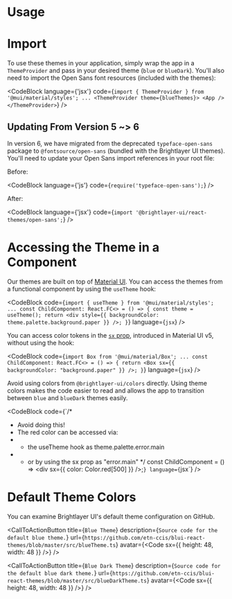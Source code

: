 
# Usage

# Import

To use these themes in your application, simply wrap the app in a `ThemeProvider` and pass in your desired theme (`blue` or `blueDark`). You'll also need to import the Open Sans font resources (included with the themes):

<CodeBlock
    language={'jsx'}
    code={`import { ThemeProvider } from '@mui/material/styles';
...
<ThemeProvider theme={blueThemes}>
    <App />
</ThemeProvider>`}
/>

## Updating From Version 5 ~> 6

In version 6, we have migrated from the deprecated `typeface-open-sans` package to `@fontsource/open-sans` (bundled with the Brightlayer UI themes). You'll need to update your Open Sans import references in your root file:

Before:

<CodeBlock language={'js'} code={`require('typeface-open-sans');`} />

After:

<CodeBlock language={'jsx'} code={`import '@brightlayer-ui/react-themes/open-sans';`} />

# Accessing the Theme in a Component

Our themes are built on top of [Material UI](https://mui.com/material-ui/customization/theming/). You can access the themes from a functional component by using the `useTheme` hook:

<CodeBlock
    code={`import { useTheme } from '@mui/material/styles';
...
const ChildComponent: React.FC<> = () => {
    const theme = useTheme();
    return <div style={{ backgroundColor: theme.palette.background.paper }} />;
}`}
    language={`jsx`}
/>

You can access color tokens in the [`sx` prop](https://mui.com/system/getting-started/the-sx-prop/), introduced in Material UI v5, without using the hook:

<CodeBlock
    code={`import Box from '@mui/material/Box';
...
const ChildComponent: React.FC<> = () => {
    return <Box sx={{ backgroundColor: "background.paper" }} />;
}`}
    language={`jsx`}
/>

Avoid using colors from `@brightlayer-ui/colors` directly. Using theme colors makes the code easier to read and allows the app to transition between `blue` and `blueDark` themes easily.

<CodeBlock
    code={`/* 
 * Avoid doing this! 
 * The red color can be accessed via: 
 * * the useTheme hook as theme.palette.error.main
 * * or by using the sx prop as "error.main"
 */
const ChildComponent = () => <div sx={{ color: Color.red[500] }} />;`}
    language={`jsx`}
/>

# Default Theme Colors

You can examine Brightlayer UI's default theme configuration on GitHub.

<CallToActionButton
    title={`Blue Theme`}
    description={`Source code for the default blue theme.`}
    url={`https://github.com/etn-ccis/blui-react-themes/blob/master/src/blueTheme.ts`}
    avatar={<Code sx={{ height: 48, width: 48 }} />}
/>

<CallToActionButton
    title={`Blue Dark Theme`}
    description={`Source code for the default blue dark theme.`}
    url={`https://github.com/etn-ccis/blui-react-themes/blob/master/src/blueDarkTheme.ts`}
    avatar={<Code sx={{ height: 48, width: 48 }} />}
/>
